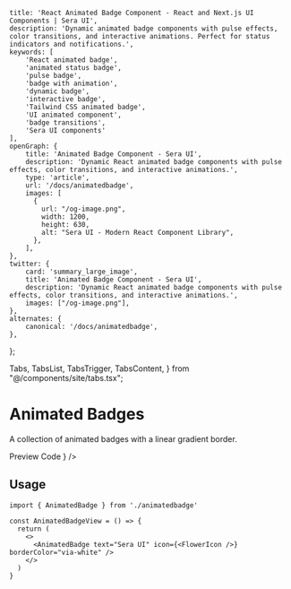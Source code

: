     title: 'React Animated Badge Component - React and Next.js UI Components | Sera UI',
    description: 'Dynamic animated badge components with pulse effects, color transitions, and interactive animations. Perfect for status indicators and notifications.',
    keywords: [
        'React animated badge',
        'animated status badge',
        'pulse badge',
        'badge with animation',
        'dynamic badge',
        'interactive badge',
        'Tailwind CSS animated badge',
        'UI animated component',
        'badge transitions',
        'Sera UI components'
    ],
    openGraph: {
        title: 'Animated Badge Component - Sera UI',
        description: 'Dynamic React animated badge components with pulse effects, color transitions, and interactive animations.',
        type: 'article',
        url: '/docs/animatedbadge',
        images: [
          {
            url: "/og-image.png",
            width: 1200,
            height: 630,
            alt: "Sera UI - Modern React Component Library",
          },
        ],
    },
    twitter: {
        card: 'summary_large_image',
        title: 'Animated Badge Component - Sera UI',
        description: 'Dynamic React animated badge components with pulse effects, color transitions, and interactive animations.',
        images: ["/og-image.png"],
    },
    alternates: {
        canonical: '/docs/animatedbadge',
    },
};

  Tabs,
  TabsList,
  TabsTrigger,
  TabsContent,
} from "@/components/site/tabs.tsx";



# Animated Badges <AI dir="left"/>
A collection of animated badges with a linear gradient border.


<Tabs defaultValue="preview" className="">
  <TabsList>
    <TabsTrigger value="preview">Preview</TabsTrigger>
    <TabsTrigger value="code">Code</TabsTrigger>
  </TabsList>
  <TabsContent value="preview">
    <ComponentRenderer component={<AnimatedBadgeView />} />
  </TabsContent>
  <TabsContent value="code">
    <CodeBlock filePath="src/app/docs/animatedbadge/animatedbadge.tsx" />
  </TabsContent>
</Tabs>


## Usage

```tsx
import { AnimatedBadge } from './animatedbadge'

const AnimatedBadgeView = () => {
  return (
    <>
      <AnimatedBadge text="Sera UI" icon={<FlowerIcon />} borderColor="via-white" />
    </>
  )
}
```
